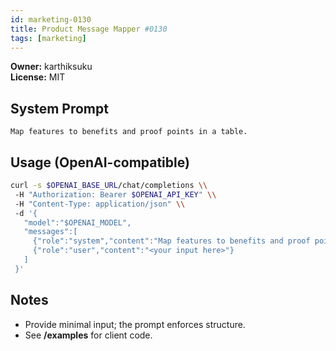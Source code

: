 ```yaml
---
id: marketing-0130
title: Product Message Mapper #0130
tags: [marketing]
---
```


**Owner:** karthiksuku  
**License:** MIT

## System Prompt
```text
Map features to benefits and proof points in a table.
```

## Usage (OpenAI-compatible)
```bash
curl -s $OPENAI_BASE_URL/chat/completions \\
 -H "Authorization: Bearer $OPENAI_API_KEY" \\
 -H "Content-Type: application/json" \\
 -d '{
   "model":"$OPENAI_MODEL",
   "messages":[
     {"role":"system","content":"Map features to benefits and proof points in a table."},
     {"role":"user","content":"<your input here>"}
   ]
 }'
```

## Notes
- Provide minimal input; the prompt enforces structure.
- See **/examples** for client code.

